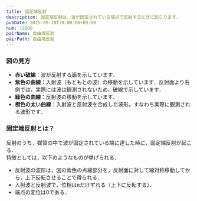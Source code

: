 ```yaml
---
title: 固定端反射
description: 固定端反射は，波が固定されている端点で反射するときに起こります．
pubDate: 2025-09-28T20:00:00+09:00
num: 15000
pairName: 自由端反射
pairPath: 自由端反射
---
```


### 図の見方

- **赤い破線**：波が反射する面を示しています．
- **紫色の曲線**：入射波（もともとの波）の移動を示しています．反射面より右側では，実際には波は観測されないため，破線で示しています．
- **緑色の曲線**：反射波の移動を示しています．
- **橙色の太い曲線**：入射波と反射波を合成した波形，すなわち実際に観測される波形です．

### 固定端反射とは？

反射のうち，媒質の中で波が固定されている端に達した時に，固定端反射が起こる．<br />
特徴としては，以下のようなものが挙げられる．

- 反射波の波形は，図の紫色の点線部分を，反射面に対して線対称移動してから，上下反転させることで得られる．
- 入射波と反射波で，位相はπだけずれる（上下に反転する）．
- 端点の変位は0である．